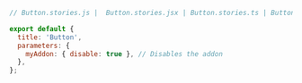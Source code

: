 ```js
// Button.stories.js |  Button.stories.jsx | Button.stories.ts | Button.stories.tsx

export default {
  title: 'Button',
  parameters: {
    myAddon: { disable: true }, // Disables the addon
  },
};
```